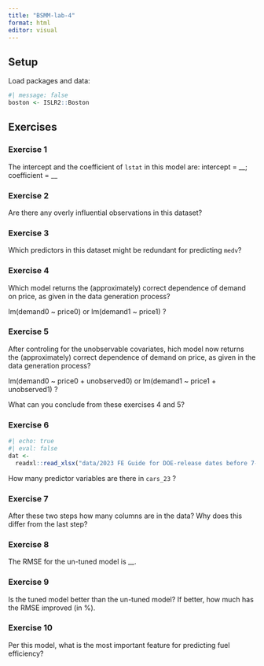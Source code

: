 ```yaml
---
title: "BSMM-lab-4"
format: html
editor: visual
---
```


## Setup

Load packages and data:

```r
#| message: false
boston <- ISLR2::Boston
```

## Exercises

### Exercise 1

The intercept and the coefficient of `lstat` in this model are: intercept = \_\_; coefficient = \_\_

### Exercise 2

Are there any overly influential observations in this dataset?

### Exercise 3

Which predictors in this dataset might be redundant for predicting `medv`?

### Exercise 4

Which model returns the (approximately) correct dependence of demand on price, as given in the data generation process?

lm(demand0 \~ price0) or lm(demand1 \~ price1) ?

### Exercise 5

After controling for the unobservable covariates, hich model now returns the (approximately) correct dependence of demand on price, as given in the data generation process?

lm(demand0 \~ price0 + unobserved0) or lm(demand1 \~ price1 + unobserved1) ?

What can you conclude from these exercises 4 and 5?

### Exercise 6

```r
#| echo: true
#| eval: false
dat <- 
  readxl::read_xlsx("data/2023 FE Guide for DOE-release dates before 7-28-2023.xlsx")
```

How many predictor variables are there in `cars_23` ?

### Exercise 7

After these two steps how many columns are in the data? Why does this differ from the last step?

### Exercise 8

The RMSE for the un-tuned model is \_\_.

### Exercise 9

Is the tuned model better than the un-tuned model? If better, how much has the RMSE improved (in %).

### Exercise 10

Per this model, what is the most important feature for predicting fuel efficiency?
